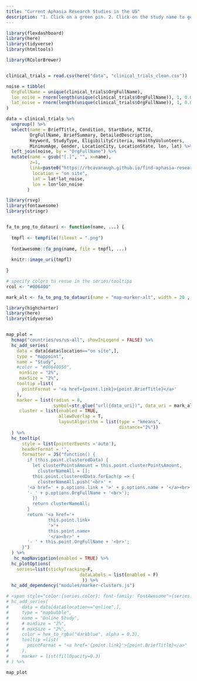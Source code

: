 ```yaml
---
title: "Current Aphasia Research Studies in the US"
description: "1. Click on a green pin. 2. Click on the study name to get more information."
---
```


```r
library(flexdashboard)
library(here)
library(tidyverse)
library(htmltools)

library(RColorBrewer)


clinical_trials = read.csv(here("data", "clinical_trials_clean.csv"))

noise = tibble(
  OrgFullName = unique(clinical_trials$OrgFullName),
  lon_noise = rnorm(length(unique(clinical_trials$OrgFullName)), 1, 0.001),
  lat_noise = rnorm(length(unique(clinical_trials$OrgFullName)), 1, 0.001)
)

data = clinical_trials %>%
  ungroup() %>%
  select(name = BriefTitle, Condition, StartDate, NCTId,
         OrgFullName, BriefSummary, DetailedDescription,
         Keyword, StudyType, EligibilityCriteria, HealthyVolunteers,
         MinimumAge, Gender, LocationCity, LocationState, lon, lat) %>%
  left_join(noise, by = "OrgFullName") %>%
  mutate(name = gsub("[.]", "", x=name),
         z=1,
         link=paste0("https://rbcavanaugh.github.io/find-aphasia-research/list_view.html#",NCTId),
          location = "on site",
          lat = lat*lat_noise,
          lon = lon*lon_noise
        )

library(rsvg)
library(fontawesome)
library(stringr)


fa_to_png_to_datauri <- function(name, ...) {
  
  tmpfl <- tempfile(fileext = ".png")
  
  fontawesome::fa_png(name, file = tmpfl, ...)
  
  knitr::image_uri(tmpfl)
  
}

# specify colors tu resue in the series/tooltips
rcol <- "#006400"

mark_alt <- fa_to_png_to_datauri(name = "map-marker-alt", width = 20 , fill = rcol)


```


```r
library(highcharter)
library(here)
library(tidyverse)


map_plot = 
  hcmap("countries/us/us-all", showInLegend = FALSE) %>%
  hc_add_series(
    data = data[data$location=="on site",], 
    type = "mappoint",
    name = "Study", 
    #color = "#00640050",
     minSize = "2%",
     maxSize = "2%",
    tooltip =list(
      pointFormat = '<a href={point.link}>{point.BriefTitle}</a>'
    ),
    marker = list(radius = 8,
                  symbol=str_glue("url({data_uri})", data_uri = mark_alt)),
     cluster = list(enabled = TRUE,
                    allowOverlap = T,
                    layoutAlgorithm = list(type = "kmeans",
                                           distance="2%"))
  ) %>%
  hc_tooltip(
      style = list(pointerEvents ='auto'),
      headerFormat = '',
      formatter = JS("function() {
        if (this.point.clusteredData) {
          let clusterPointsAmount = this.point.clusterPointsAmount,
            clusterNameAll = [];
          this.point.clusteredData.forEach(p => {
            clusterNameAll.push('<br>' +
        '<a href=' + p.options.link + '>' + p.options.name + '</a><br>' +
        '- ' + p.options.OrgFullName + '<br>');
          })
          return clusterNameAll;
        }
        return '<a href='+
                this.point.link+
                '>'+
                this.point.name+
                '</a><br>' +
        '- ' + this.point.OrgFullName + '<br>';
      }")
  ) %>%
   hc_mapNavigation(enabled = TRUE) %>%
  hc_plotOptions(
    series=list(stickyTracking=F,
                            dataLabels = list(enabled = F)
                             )) %>%
  hc_add_dependency("modules/marker-clusters.js")

# <span style="color:{series.color}; font-family: FontAwesome">{series.options.icon}</span>
# hc_add_series(
#     data = data[data$location=="online",], 
#     type = "mapbubble",
#     name = "Online Study", 
#     # minSize = "2%",
#     # maxSize = "2%",
#     color = hex_to_rgba("darkblue", alpha = 0.3),
#     tooltip =list(
#       pointFormat = "<a href='{point.link}'>{point.BriefTitle}</a>"
#     ),
#     marker = list(fillOpacity=0.3)
# ) %>%

```

    
```r
map_plot
```
   

